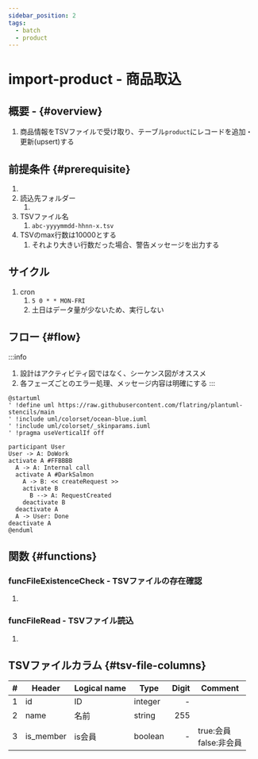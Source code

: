 ```yaml
---
sidebar_position: 2
tags:
  - batch
  - product
---
```


# import-product - 商品取込
## 概要 - {#overview}
1. 商品情報をTSVファイルで受け取り、テーブル`product`にレコードを追加・更新(upsert)する

## 前提条件 {#prerequisite}
1. <TBD/>
1. 読込先フォルダー
    1. <TBD/>
1. TSVファイル名
    1. `abc-yyyymmdd-hhnn-x.tsv`
1. TSVのmax行数は10000とする
    1. それより大きい行数だった場合、警告メッセージを出力する

## サイクル
1. cron
    1. `5 0 * * MON-FRI`
    1. 土日はデータ量が少ないため、実行しない

## フロー {#flow}

:::info
1. 設計はアクティビティ図ではなく、シーケンス図がオススメ
1. 各フェーズごとのエラー処理、メッセージ内容は明確にする
:::

```plantuml
@startuml
' !define uml https://raw.githubusercontent.com/flatring/plantuml-stencils/main
' !include uml/colorset/ocean-blue.iuml
' !include uml/colorset/_skinparams.iuml
' !pragma useVerticalIf off

participant User
User -> A: DoWork
activate A #FFBBBB
  A -> A: Internal call
  activate A #DarkSalmon
    A -> B: << createRequest >>
    activate B
      B --> A: RequestCreated
    deactivate B
  deactivate A
  A -> User: Done
deactivate A
@enduml
```

## 関数 {#functions}
### funcFileExistenceCheck - TSVファイルの存在確認
1. <TBD/>

### funcFileRead - TSVファイル読込
1. <TBD/>

## TSVファイルカラム {#tsv-file-columns}

|   #   | Header    | Logical name | Type    | Digit | Comment                    |
| :---: | --------- | ------------ | ------- | ----: | -------------------------- |
|   1   | id        | ID           | integer |     - |                            |
|   2   | name      | 名前         | string  |   255 |                            |
|   3   | is_member | is会員       | boolean |     - | true:会員<br/>false:非会員 |
